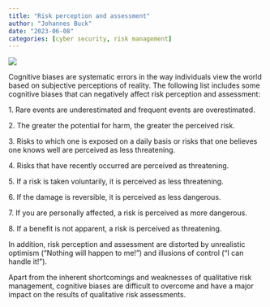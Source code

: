 ```yaml
---
title: "Risk perception and assessment"
author: "Johannes Buck"
date: "2023-06-08"
categories: [cyber security, risk management]
---
```


![](Cognitive%20Biases.png){fig-align="center"}

Cognitive biases are systematic errors in the way individuals view the world based on subjective perceptions of reality. The following list includes some cognitive biases that can negatively affect risk perception and assessment:

1\. Rare events are underestimated and frequent events are overestimated.

2\. The greater the potential for harm, the greater the perceived risk.

3\. Risks to which one is exposed on a daily basis or risks that one believes one knows well are perceived as less threatening.

4\. Risks that have recently occurred are perceived as threatening.

5\. If a risk is taken voluntarily, it is perceived as less threatening.

6\. If the damage is reversible, it is perceived as less dangerous.

7\. If you are personally affected, a risk is perceived as more dangerous.

8\. If a benefit is not apparent, a risk is perceived as threatening.

In addition, risk perception and assessment are distorted by unrealistic optimism ("Nothing will happen to me!") and illusions of control ("I can handle it!").

Apart from the inherent shortcomings and weaknesses of qualitative risk management, cognitive biases are difficult to overcome and have a major impact on the results of qualitative risk assessments.
